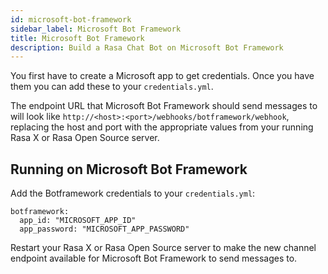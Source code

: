 ```yaml
---
id: microsoft-bot-framework
sidebar_label: Microsoft Bot Framework
title: Microsoft Bot Framework
description: Build a Rasa Chat Bot on Microsoft Bot Framework
---
```


You first have to create a Microsoft app to get credentials.
Once you have them you can add these to your `credentials.yml`.

The endpoint URL that Microsoft Bot Framework should send messages to will
look like `http://<host>:<port>/webhooks/botframework/webhook`, replacing
the host and port with the appropriate values from your running Rasa X or Rasa Open Source server.


## Running on Microsoft Bot Framework

Add the Botframework credentials to your `credentials.yml`:

```yaml-rasa
botframework:
  app_id: "MICROSOFT_APP_ID"
  app_password: "MICROSOFT_APP_PASSWORD"
```


Restart your Rasa X or Rasa Open Source server
to make the new channel endpoint available for Microsoft Bot Framework to send messages to.
